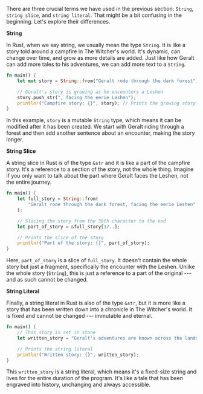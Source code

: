 There are three crucial terms we have used in the previous section: `String`, `string slice`, and `string literal`. That might be a bit confusing in the beginning. Let's explore their differences.

**String**

In Rust, when we say string, we usually mean the type `String`. It is like a story told around a campfire in The Witcher's world. It's dynamic, can change over time, and grow as more details are added. Just like how Geralt can add more tales to his adventures, we can add more text to a `String`.

```rust
fn main() {
    let mut story = String::from("Geralt rode through the dark forest");

    // Geralt's story is growing as he encounters a Leshen
    story.push_str(", facing the eerie Leshen");
    println!("Campfire story: {}", story); // Prints the growing story
}
```

In this example, `story` is a mutable `String` type, which means it can be modified after it has been created. We start with Geralt riding through a forest and then add another sentence about an encounter, making the story longer.

**String Slice**

A string slice in Rust is of the type `&str` and it is like a part of the campfire story. It's a reference to a section of the story, not the whole thing. Imagine if you only want to talk about the part where Geralt faces the Leshen, not the entire journey.

```rust
fn main() {
    let full_story = String::from(
        "Geralt rode through the dark forest, facing the eerie Leshen",
    );

    // Slicing the story from the 38th character to the end
    let part_of_story = &full_story[37..];

    // Prints the slice of the story
    println!("Part of the story: {}", part_of_story);
}
```

Here, `part_of_story` is a slice of `full_story`. It doesn't contain the whole story but just a fragment, specifically the encounter with the Leshen. Unlike the whole story (`String`), this is just a reference to a part of the original --- and as such cannot be changed.

**String Literal**

Finally, a string literal in Rust is also of the type `&str`, but it is more like a story that has been written down into a chronicle in The Witcher's world. It is fixed and cannot be changed --- immutable and eternal.

```rust
fn main() {
    // This story is set in stone
    let written_story = "Geralt's adventures are known across the lands.";

    // Prints the string literal
    println!("Written story: {}", written_story);
}
```

This `written_story` is a string literal, which means it's a fixed-size string and lives for the entire duration of the program. It's like a tale that has been engraved into history, unchanging and always accessible.